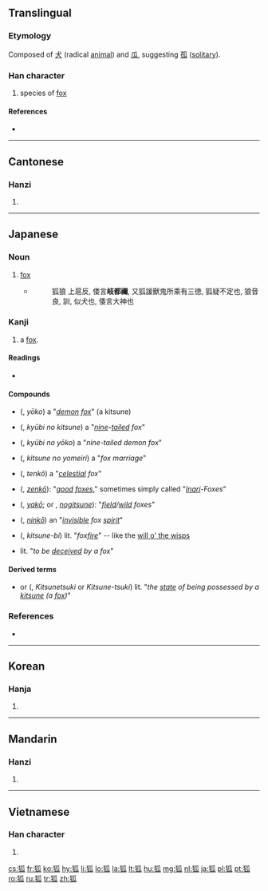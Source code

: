 ==Translingual==

===Etymology===
Composed of [[犬]] (radical [[animal]]) and [[瓜]], suggesting [[孤]] ([[solitary]]).

===Han character===
{{Han char|rn=94|rad=犬|as=05|sn=8|four=4223<sub>0</sub>|canj=大竹竹女人 (KHHVO)}}

# species of [[fox]]

====References====
* {{Han ref|kx=0708.290|dkj=20333|dj=1121.120|hdz=21340.140|uh=72D0|ud=29392|bh=AAB0|bd=43696}}

----

==Cantonese==

===Hanzi===
{{yue-hanzi|jyut=|y=wu4}}

# {{defn|lang=yue|sort=犬05}}

----

==Japanese==

===Noun===
{{ja-noun|k|hira=きつね|rom=kitsune}}

# [[fox]]
#* {{RQ:Shin'yaku Kegonkyō Ongi Shiki}}
#*: 狐狼 上扈反, 倭言'''岐都禰''', 又狐諼獸鬼所乘有三徳, 狐疑不定也, 狼音良, 訓, 似犬也, 倭言大神也

===Kanji===
{{ja-kanji|rs=犬05|grade=}}

# a [[fox]].

====Readings====
* {{ja-readings|on={{l|ja|こ}} (kō)|kun={{l|ja|きつね}} (kitsune)}}

==== Compounds ====
* {{l|ja|妖狐}} ({{l|ja|ようこ}}, ''yōko'') a "''[[demon]] [[fox]]''" (a kitsune)
* {{l|ja|九尾の狐}} ({{l|ja|きゅうびのきつね}}, ''kyūbi no kitsune'') a "''[[nine]]-[[tail]]ed fox''"
* {{l|ja|九尾の妖狐}} ({{l|ja|きゅうびのようこ}}, ''kyūbi no yōko'') a "''nine-tailed demon fox''"
* {{l|ja|狐の嫁入り}} ({{l|ja|きつねのよめいり}}, ''kitsune no yomeiri'') a "''fox marriage''"
* {{l|ja|天狐}} ({{l|ja|てんこ}}, ''tenkō'') a "''[[celestial]] fox''"
* {{l|ja|善狐}} ({{l|ja|ぜんこ,}}, ''[[zenkō]]''): "''[[good]] [[foxes]]''," sometimes simply called "''[[Inari]]-Foxes''"
* {{l|ja|野狐}} ({{l|ja|やこ}}, ''[[yakō]]''; or {{l|ja|のぎつね}}, ''[[nogitsune]]''): "''[[field]]/[[wild]] foxes''"
* ({{l|ja|にんこ}}, ''[[ninkō]]'') an "''[[invisible]] fox [[spirit]]''"
* {{l|ja|狐火}} ({{l|ja|きつねひ}}, ''kitsune-bi'') lit. "''fox[[fire]]''" -- like the [[will o' the wisps]]
* {{l|ja|狐に化かされる}} lit. "''to be [[deceived]] by a fox''"

==== Derived terms ====
* {{l|ja|狐憑き}} or {{l|ja|狐付き}} ({{l|ja|きつねつくき}}, ''Kitsunetsuki'' or ''Kitsune-tsuki'') lit. "''the [[state]] of being possessed by a [[kitsune]] (a [[fox]])''"

===References===
* {{R:Nara Ibun 3}}

----

==Korean==

===Hanja===
{{ko-hanja|hangeul=[[호]]|eumhun=|rv=ho|mr=ho|y=ho}}

# {{defn|lang=ko|sort=犬05}}

----

==Mandarin==

===Hanzi===
{{cmn-hanzi|pin=[[hú]] ([[hu2]])|wg=hu<sup>2</sup>}}

# {{defn|lang=cmn|sort=犬05}}

----

==Vietnamese==

===Han character===
{{vi-hantu|[[hồ]]|rs=犬05}}

# {{defn|lang=vi|sort=犬05}}

[[cs:狐]]
[[fr:狐]]
[[ko:狐]]
[[hy:狐]]
[[li:狐]]
[[lo:狐]]
[[la:狐]]
[[lt:狐]]
[[hu:狐]]
[[mg:狐]]
[[nl:狐]]
[[ja:狐]]
[[pl:狐]]
[[pt:狐]]
[[ro:狐]]
[[ru:狐]]
[[tr:狐]]
[[zh:狐]]